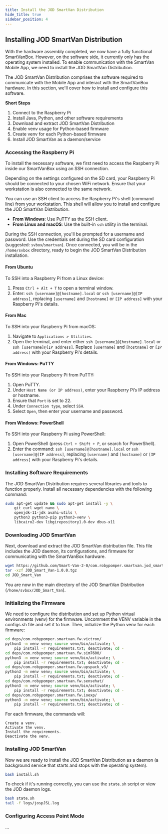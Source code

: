 ```yaml
---
title: Install the JOD SmartVan Distribution
hide_title: true
sidebar_position: 4
---
```


<!--
 FROM   @site/src/components/templates/PageHardware
 VER    1.0.3
-->





<HardwareTitle
  name={hardware_name}
  status={hardware_status} />

## Installing JOD SmartVan Distribution

With the hardware assembly completed, we now have a fully functional SmartVanBox.
However, on the software side, it currently only has the operating system installed.
To enable communication with the SmartVan Mobile App, we need to install the JOD
SmartVan Distribution.

The JOD SmartVan Distribution comprises the software required to communicate with
the Mobile App and interact with the SmartVanBox hardware. In this section, we'll
cover how to install and configure this software.

**Short Steps**

1. Connect to the Raspberry Pi
1. Install Java, Python, and other software requirements
1. Download and extract JOD SmartVan Distribution
1. Enable venv usage for Python-based firmware
1. Create venv for each Python-based firmware
1. Install JOD SmartVan as a daemon/service


### Accessing the Raspberry Pi

To install the necessary software, we first need to access the Raspberry Pi
inside our SmartVanBox using an SSH connection.

Depending on the settings configured on the SD card, your Raspberry Pi should be
connected to your chosen WiFi network. Ensure that your workstation is also
connected to the same network.

You can use an SSH client to access the Raspberry Pi's shell (command line) from
your workstation. This shell will allow you to install and configure the
JOD SmartVan Distribution.

- **From Windows**: Use PuTTY as the SSH client.
- **From Linux and macOS**: Use the built-in `ssh` utility in the terminal.

During the SSH connection, you'll be prompted for a username and password. Use
the credentials set during the SD card configuration (suggested: `svbox`/`smartvan`).
Once connected, you will be in the `/home/svbox` directory, ready to begin the
JOD SmartVan Distribution installation.

#### From Ubuntu

To SSH into a Raspberry Pi from a Linux device:
1. Press `Ctrl + Alt + T` to open a terminal window.
2. Enter: `ssh [username]@[hostname].local` or `ssh [username]@[IP address]`,
  replacing `[username]` and `[hostname]` or `[IP address]` with your Raspberry
  Pi's details.

#### From Mac

To SSH into your Raspberry Pi from macOS:
1. Navigate to `Applications > Utilities`.
2. Open the terminal, and enter either `ssh [username]@[hostname].local` or
  `ssh [username]@[IP address]`. Replace `[username]` and `[hostname]` or
  `[IP address]` with your Raspberry Pi's details.

#### From Windows: PuTTY

To SSH into your Raspberry Pi from PuTTY:
1. Open PuTTY.
2. Under `Host Name (or IP address)`, enter your Raspberry Pi’s IP address or
  hostname.
3. Ensure that `Port` is set to 22.
4. Under `Connection type`, select `SSH`.
5. Select `Open`, then enter your username and password.

#### From Windows: PowerShell

To SSH into your Raspberry Pi using PowerShell:
1. Open PowerShell (press `Ctrl + Shift + P`, or search for PowerShell).
2. Enter the command: `ssh [username]@[hostname].local` or
  `ssh [username]@[IP address]`, replacing `[username]` and `[hostname]` or
  `[IP address]` with your Raspberry Pi's details.


### Installing Software Requirements

The JOD SmartVan Distribution requires several libraries and tools to function
properly. Install all necessary dependencies with the following command:

```sh
sudo apt-get update && sudo apt-get install -y \
    git curl wget nano \
    openjdk-11-jdk avahi-utils \
    python3 python3-pip python3-venv \
    libcairo2-dev libgirepository1.0-dev dbus-x11
```


### Downloading JOD SmartVan

Next, download and extract the JOD SmartVan distribution file. This file
includes the JOD daemon, its configurations, and firmware for communicating with
the SmartVanBox hardware.

```sh
wget https://github.com/Smart-Van-2-0/com.robypomper.smartvan.jod_smart_van/releases/download/1.0.0/JOD_Smart_Van-1.0.0.tgz
tar -xzf JOD_Smart_Van-1.0.0.tgz
cd JOD_Smart_Van
```

You are now in the main directory of the JOD SmartVan Distribution
(`/home/svbox/JOD_Smart_Van`).


### Initializing the Firmware

We need to configure the distribution and set up Python virtual environments
(venv) for the firmware. Uncomment the VENV variable in the configs.sh file and
set it to true. Then, initialize the Python venv for each firmware:

```sh
cd deps/com.robypomper.smartvan.fw.victron/
python3 -m venv venv; source venv/bin/activate; \
    pip install -r requirements.txt; deactivate; cd -
cd deps/com.robypomper.smartvan.fw.sim7600/
python3 -m venv venv; source venv/bin/activate; \
    pip install -r requirements.txt; deactivate; cd -
cd deps/com.robypomper.smartvan.fw.upspack_v3/
python3 -m venv venv; source venv/bin/activate; \
    pip install -r requirements.txt; deactivate; cd -
cd deps/com.robypomper.smartvan.fw.sensehat/
python3 -m venv venv; source venv/bin/activate; \
    pip install -r requirements.txt; deactivate; cd -
cd deps/com.robypomper.smartvan.fw.ioexp/
python3 -m venv venv; source venv/bin/activate; \
    pip install -r requirements.txt; deactivate; cd -
```

For each firmware, the commands will:

```
Create a venv.
Activate the venv.
Install the requirements.
Deactivate the venv.
```


### Installing JOD SmartVan

Now we are ready to install the JOD SmartVan Distribution as a daemon (a
background service that starts and stops with the operating system).

```sh
bash install.sh
```

To check if it's running correctly, you can use the `state.sh` script or view
the JOD daemon logs.

```sh
bash state.sh
tail -f logs/jospJSL.log
```


### Configuring Access Point Mode

...
